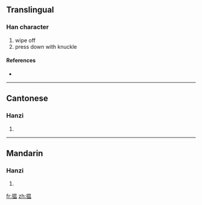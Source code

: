 {{also|搵}}
==Translingual==

===Han character===
{{Han char|rn=64|rad=手|as=09|sn=12|four=|canj=手日月廿 (QABT)}}

# wipe off
# press down with knuckle

====References====
* {{Han ref|kx=0445.341|hdz=31916.030|uh=63FE|ud=25598}}

----

==Cantonese==

===Hanzi===
{{yue-hanzi|jyut=wan<sup>2</sup>|y=wan<sup>2</sup>|tra=搵}}

# {{defn|Cantonese}}

----

==Mandarin==

===Hanzi===
{{cmn-hanzi|tra=搵|pin=[[wèn]] ([[wen4]])|wg=wen<sup>4</sup>}}

# {{defn|Mandarin}}

[[fr:揾]]
[[zh:揾]]